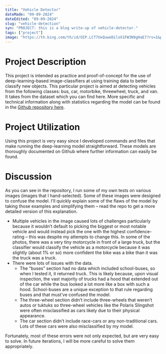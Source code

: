 ```yaml
---
title: "Vehicle Detector"
dateMade: "09-09-2024"
dateEdited: "09-09-2024"
slug: "vehicle-detection"
syn: "PROJECT: this is a blog write-up of vehicle-detector."
tags: ["project"]
image: "https://th.bing.com/th/id/OIP.LCT7UxQuweDiloX1FW3N9gHaE7?rs=1&pid=ImgDetMain"
---
```

# Project Description

This project is intended as practice and proof-of-concept for the use of deep-learning-based image-classifiers at using training data to better classify new objects. This particular project is aimed at detecting vehicles from the following classes: bus, car, motorbike, threewheel, truck, and van. It takes from the dataset which you can find here. More specific and technical information along with statistics regarding the model can be found in the [Github repository here](https://github.com/BlueSinkers/Vehicle-Type). 

# Project Utilization

Using this project is very easy since I developed commands and files that make running the deep-learning model straightforward. These models are thoroughly documented on Github where further information can easily be found.

# Discussion

As you can see in the repository, I run some of my own tests on various images (images that I hand-selected). Some of these images were designed to confuse the model. I’ll quickly explain some of the flaws of the model by taking those examples and simplifying them – read the repo to get a more detailed version of this explanation.

- Multiple vehicles in the image caused lots of challenges particularly because it wouldn’t default to picking the biggest or most notable vehicle and would instead pick the one with the highest confidence-rating – this was despite my attempts to change this. In some of the photos, there was a very tiny motorcycle in front of a large truck, but the classifier would classify the vehicle as a motorcycle because it was slightly (about 1% or so) more confident the bike was a bike than it was the truck was a truck.  
- There were lots of issues with the data.   
  - The “buses” section had no data which included school-buses, so when I tested it, it returned truck. This is likely because, upon visual inspection, the vast majority of trucks had a hood that extended out of the car while the bus looked a lot more like a box with such a hood. School-buses are a unique exception to that rule regarding buses and that must’ve confused the model.  
  - The three-wheel section didn’t include three-wheels that weren’t autos or tuktuks so three-wheel vehicles like the Polaris Slingshot were often misclassified as cars likely due to their physical appearance.  
  - The car section didn’t include race-cars or any non-traditional cars. Lots of these cars were also misclassified by my model.

Fortunately, most of these errors were not only expected, but are very easy to solve. In future iterations, I will be more careful to solve them appropriately.